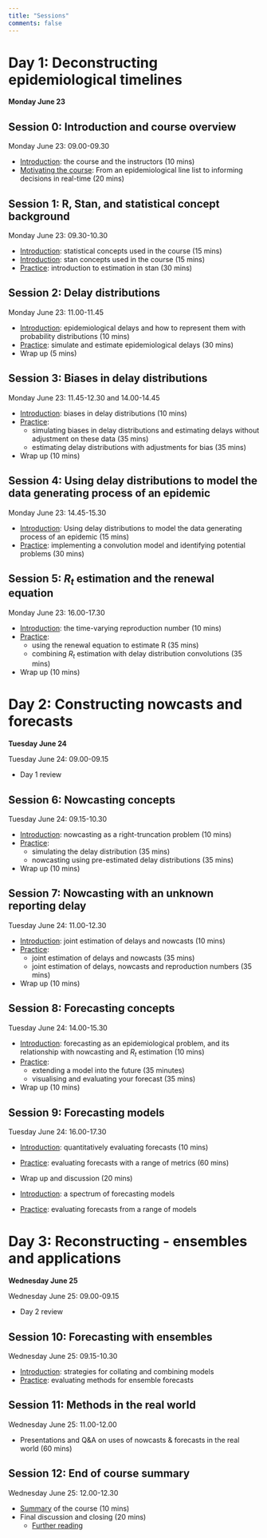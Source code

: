 ```yaml
---
title: "Sessions"
comments: false
---
```


# Day 1: Deconstructing epidemiological timelines

**Monday June 23**

## Session 0: Introduction and course overview

Monday June 23: 09.00-09.30

-   [Introduction](introduction-to-the-course-and-the-instructors.qmd): the course and the instructors (10 mins)
-   [Motivating the course](from-line-list-to-decisions.qmd): From an epidemiological line list to informing decisions in real-time (20 mins)

## Session 1: R, Stan, and statistical concept background

Monday June 23: 09.30-10.30

-   [Introduction](sessions/slides/introduction-to-statistical-concepts): statistical concepts used in the course (15 mins)
-   [Introduction](sessions/slides/introduction-to-stan): stan concepts used in the course (15 mins)
-   [Practice](sessions/R-Stan-and-statistical-concepts): introduction to estimation in stan (30 mins)

## Session 2: Delay distributions

Monday June 23: 11.00-11.45

-   [Introduction](sessions/slides/introduction-to-epidemiological-delays.qmd): epidemiological delays and how to represent them with probability distributions (10 mins)
-   [Practice](delay-distributions.qmd): simulate and estimate epidemiological delays (30 mins)
-   Wrap up (5 mins)

## Session 3: Biases in delay distributions

Monday June 23: 11.45-12.30 and 14.00-14.45

-   [Introduction](sessions/slides/introduction-to-biases-in-epidemiological-delays.qmd): biases in delay distributions (10 mins)
-   [Practice](sessions/biases-in-delay-distributions.qmd): 
    - simulating biases in delay distributions and estimating delays without adjustment on these data (35 mins)
    - estimating delay distributions with adjustments for bias (35 mins)
-   Wrap up (10 mins)

## Session 4: Using delay distributions to model the data generating process of an epidemic

Monday June 23: 14.45-15.30

-   [Introduction](convolutions.qmd): Using delay distributions to model the data generating process of an epidemic (15 mins)
-   [Practice](sessions/using-delay-distributions-to-model-the-data-generating-process-of-an-epidemic.qmd): implementing a convolution model and identifying potential problems (30 mins)

## Session 5: $R_t$ estimation and the renewal equation

Monday June 23: 16.00-17.30

-   [Introduction](sessions/slides/introduction-to-reproduction-number.qmd): the time-varying reproduction number (10 mins)
-   [Practice](sessions/R-estimation-and-the-renewal-equation.qmd): 
    - using the renewal equation to estimate R (35 mins)
    - combining $R_t$ estimation with delay distribution convolutions (35 mins)
-   Wrap up (10 mins)

# Day 2: Constructing nowcasts and forecasts

**Tuesday June 24**

Tuesday June 24: 09.00-09.15

-   Day 1 review

## Session 6: Nowcasting concepts

Tuesday June 24: 09.15-10.30

-   [Introduction](sessions/slides/introduction-to-nowcasting.qmd): nowcasting as a right-truncation problem (10 mins)
-   [Practice](sessions/nowcasting.qmd): 
    - simulating the delay distribution (35 mins)
    - nowcasting using pre-estimated delay distributions (35 mins)
-   Wrap up (10 mins)

## Session 7: Nowcasting with an unknown reporting delay

Tuesday June 24: 11.00-12.30

-   [Introduction](sessions/slides/introduction-to-joint-estimation-of-nowcasting-and-reporting-delays.qmd): joint estimation of delays and nowcasts (10 mins)
-   [Practice](sessions/joint-nowcasting.qmd):
    - joint estimation of delays and nowcasts (35 mins)
    - joint estimation of delays, nowcasts and reproduction numbers (35 mins)
-   Wrap up (10 mins)

## Session 8: Forecasting concepts

Tuesday June 24: 14.00-15.30

-   [Introduction](sessions/slides/forecasting-as-an-epidemiological-problem.qmd): forecasting as an epidemiological problem, and its relationship with nowcasting and $R_t$ estimation (10 mins)
-   [Practice](sessions/forecast-visualisation.qmd): 
    - extending a model into the future (35 minutes)
    - visualising and evaluating your forecast (35 mins)
-   Wrap up (10 mins)

## Session 9: Forecasting models

Tuesday June 24: 16.00-17.30

-   [Introduction](sessions/slides/forecast-evaluation.qmd): quantitatively evaluating forecasts (10 mins)
-   [Practice](sessions/forecast-evaluation.qmd): evaluating forecasts with a range of metrics (60 mins)
-   Wrap up and discussion (20 mins)

-   [Introduction](sessions/slides/introduction-to-the-spectrum-of-forecasting-models.qmd): a spectrum of forecasting models
-   [Practice](sessions/forecasting-models.qmd): evaluating forecasts from a range of models

# Day 3: Reconstructing - ensembles and applications

**Wednesday June 25**

Wednesday June 25: 09.00-09.15

-   Day 2 review

## Session 10: Forecasting with ensembles

Wednesday June 25: 09.15-10.30

-   [Introduction](sessions/slides/introduction-to-ensembles.qmd): strategies for collating and combining models
-   [Practice](sessions/forecast-ensembles): evaluating methods for ensemble forecasts

## Session 11: Methods in the real world

Wednesday June 25: 11.00-12.00

-   Presentations and Q&A on uses of nowcasts & forecasts in the real world (60 mins)

## Session 12: End of course summary

Wednesday June 25: 12.00-12.30

-   [Summary](sessions/slides/closing.qmd) of the course (10 mins)
-   Final discussion and closing (20 mins)
    - [Further reading](end-of-course-summary-and-discussion.qmd)
